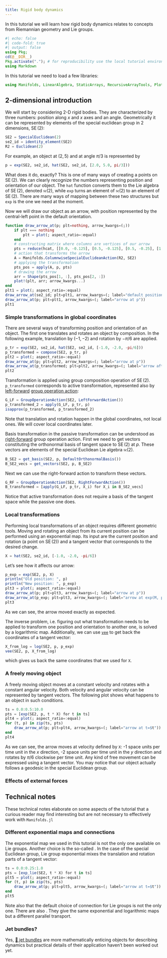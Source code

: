 ```yaml
---
title: Rigid body dynamics
---
```


In this tutorial we will learn how rigid body dynamics relates to concepts from Riemannian geometry and Lie groups.

```julia
#| echo: false
#| code-fold: true
#| output: false
using Pkg;
cd(@__DIR__)
Pkg.activate("."); # for reproducibility use the local tutorial environment.
using Markdown
```

In this tutorial we need to load a few libraries:
```julia
using Manifolds, LinearAlgebra, StaticArrays, RecursiveArrayTools, Plots
```

## 2-dimensional introduction

We will start by considering 2-D rigid bodies. They are characterized by three numbers: position along $x$ and $x$ axes and an angle.
Geometrically it can be represented by elements of the special euclidean group in 2 dimensions, $\operatorname{SE}(2)$:

```julia
SE2 = SpecialEuclidean(2)
se2_id = identity_element(SE2)
R2 = Euclidean(2)
```

For example, an object at $(2, 5)$ and at angle $\pi/3$ is represented by
```julia
p = exp(SE2, se2_id, hat(SE2, se2_id, [2.0, 5.0, pi/3]))
```

What does it do, exactly? This is one of many ways of creating a points on $\operatorname{SE}(2)$.
We can clearly recognize the numbers representing position and orientation of our object.
The `hat` function converts them to the Lie algebra of $\operatorname{SE}(2)$, denoted $\mathfrak{se}(2)$, while `exp` turns an element of $\mathfrak{se}(2)$ to an element of $\operatorname{SE}(2)$.
There are many ways of mapping between these two structures but `exp` is the one we need at the moment.

Now we will draw our object as an arrow, with position represented by the central-left point in the default orientation.

```julia
function draw_arrow_at(p; plt=nothing, arrow_kwargs=(;))
    if plt === nothing
        plt = plot(; aspect_ratio=:equal)
    end
    # constructing matrix where columns are vertices of our arrow
    pts = reduce(hcat, [[0.0, -0.125], [0.5, -0.125], [0.5, -0.25], [1.0, 0.0], [0.5, 0.25], [0.5, 0.125], [0.0, 0.125], [0.0, -0.125]])
    # action that transforms the arrow
    A = Manifolds.ColumnwiseSpecialEuclideanAction(R2, SE2)
    # applying the transformation
    pts_pos = apply(A, p, pts)
    # drawing the arrow
    arr = Shape(pts_pos[1, :], pts_pos[2, :])
    plot!(plt, arr; arrow_kwargs...)
end
plt1 = plot(; aspect_ratio=:equal)
draw_arrow_at(se2_id; plt=plt1, arrow_kwargs=(; label="default position"))
draw_arrow_at(p; plt=plt1, arrow_kwargs=(; label="arrow at p"))
plt1
```

### Simple transformations in global coordinates

There are several ways of transforming position and orientation of an object.
The first one translates and rotates an object by composition.
In the following example, translation by $(-1, -2)$ and rotation by $-\pi/6$ are applied.

```julia
p_tr = exp(SE2, se2_id, hat(SE2, se2_id, [-1.0, -2.0, -pi/6]))
p_transformed = compose(SE2, p_tr, p)
plt2 = plot(; aspect_ratio=:equal)
draw_arrow_at(p; plt=plt2, arrow_kwargs=(; label="arrow at p"))
draw_arrow_at(p_transformed; plt=plt2, arrow_kwargs=(; label="arrow after transformation"))
plt2
```

Transformation is applied using group composition operation of $\operatorname{SE}(2)$.
`p_transformed` corresponds to active transformation, represented also by [left-forward](https://juliamanifolds.github.io/Manifolds.jl/stable/manifolds/group.html#Manifolds.LeftForwardAction) [group operation action](https://juliamanifolds.github.io/Manifolds.jl/stable/manifolds/group.html#Manifolds.GroupOperationAction):

```julia
G_LF = GroupOperationAction(SE2, LeftForwardAction())
p_transformed_2 = apply(G_LF, p_tr, p)
isapprox(p_transformed, p_transformed_2)
```

Note that translation and rotation happen in the global coordinates, not local ones.
We will cover local coordinates later.

Basis transformation in the passive transformation can be understood as [right-forward](https://juliamanifolds.github.io/Manifolds.jl/stable/manifolds/group.html#Manifolds.RightForwardAction) group operation action.
First we need to get vectors constituting the orthonormal basis of tangent space to $\operatorname{SE}(2)$ at $p$.
These vectors are elements of the special Euclidean Lie algebra $\mathfrak{se}(2)$.
```julia
B_SE2 = get_basis(SE2, p, DefaultOrthonormalBasis())
B_SE2_vecs = get_vectors(SE2, p, B_SE2)
```

Next we can use the right-forward action to transform these vectors.

```julia
G_RF = GroupOperationAction(SE2, RightForwardAction())
B_transformed = [apply(G_LF, p_tr, X_i) for X_i in B_SE2_vecs]
```

Notice that active transformation does not require a basis of the tangent space while the passive one does.

### Local transformations

Performing local transformations of an object requires different geometric tools.
Moving and rotating an object from its current position can be performed using an exponential map.
Its input are the current position and rotation (a point on $\operatorname{SE}(2)$) and a tangent vector that corresponds to the desired change.

```julia
X = hat(SE2, se2_id, [-1.0, -2.0, -pi/6])
```

Let's see how it affects our arrow:

```julia
p_exp = exp(SE2, p, X)
println("Old position: ", p)
println("New position: ", p_exp)
plt3 = plot(; aspect_ratio=:equal)
draw_arrow_at(p; plt=plt3, arrow_kwargs=(; label="arrow at p"))
draw_arrow_at(p_exp; plt=plt3, arrow_kwargs=(; label="arrow at exp(M, p, X)"))
plt3
```

As we can see, the arrow moved exactly as expected.

The inverse problem, i.e. figuring out what transformation needs to be applied to transform one position and orientation to another one, is solved by a logarithmic map.
Additionally, we can use [`vee`](@ref) to get back the coordinates of a tangent vector:
```julia
X_from_log = log(SE2, p, p_exp)
vee(SE2, p, X_from_log)
```

which gives us back the same coordinates that we used for `X`.

### A freely moving object

A freely moving object moves at a constant velocity and rotates with a constant angular velocity.
Both velocity and angular velocity can be represented by tangent vectors.
The following plot shows what happens to an object in such conditions.

```julia
ts = 0.0:0.5:10.0
pts = [exp(SE2, p, t * X) for t in ts]
plt4 = plot(; aspect_ratio=:equal)
for (t, p) in zip(ts, pts)
    draw_arrow_at(p; plt=plt4, arrow_kwargs=(; label="arrow at t=$t"))
end
plt4
```

As we can see, the arrow moves at velocity defined by `X`: -1 space units per time unit in the $x$ direction, -2 space units per time unit in the $y$ direction and rotates by $\pi/6$ clockwise per time unit.
Any kind of free movement can be expressed using a tangent vector.
You may notice that our object actually follows a geodesic in the special Euclidean group.

### Effects of external forces



## Technical notes

These technical notes elaborate on some aspects of the tutorial that a curious reader may find interesting but are not necessary to effectively work with `Manifolds.jl`

### Different exponential maps and connections

The exponential map we used in this tutorial is not the only one available on Lie groups.
Another choice is the so-called ``[Lie group exponential](https://juliamanifolds.github.io/Manifolds.jl/stable/manifolds/group.html#Manifolds.exp_lie-Tuple{SpecialEuclidean,%20Any})``{=commonmark}.
In the case of the special Euclidean group, Lie group exponential mixes the translation and rotation parts of a tangent vector:

```julia
ts = 0.0:0.25:1.0
pts = [exp_lie(SE2, t * X) for t in ts]
plt5 = plot(; aspect_ratio=:equal)
for (t, p) in zip(ts, pts)
    draw_arrow_at(p; plt=plt5, arrow_kwargs=(; label="arrow at t=$t"))
end
plt5
```

Note also that the default choice of connection for Lie groups is not the only one.
There are also ``[Cartan-Schouten connections](https://juliamanifolds.github.io/Manifolds.jl/stable/manifolds/group.html#Cartan-Schouten-connections)``{=commonmark}.
They give the same exponential and logarithmic maps but a different parallel transport.

### Jet bundles?

Yes, [📖 jet bundles](https://en.wikipedia.org/wiki/Jet_bundle) are more mathematically enticing objects for describing dynamics but practical details of their application haven't been worked out yet.
